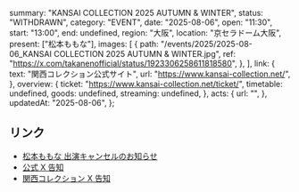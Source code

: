   summary: "KANSAI COLLECTION 2025 AUTUMN & WINTER",
  status: "WITHDRAWN",
  category: "EVENT",
  date: "2025-08-06",
  open: "11:30",
  start: "13:00",
  end: undefined,
  region: "大阪",
  location: "京セラドーム大阪",
  present: ["松本ももな"],
  images: [
    {
      path: "/events/2025/2025-08-06_KANSAI COLLECTION 2025 AUTUMN & WINTER.jpg",
      ref: "https://x.com/takanenofficial/status/1923306258611818580",
    },
  ],
  link: {
    text: "関西コレクション公式サイト",
    url: "https://www.kansai-collection.net/",
  },
  overview: {
    ticket: "https://www.kansai-collection.net/ticket/",
    timetable: undefined,
    goods: undefined,
    streaming: undefined,
  },
  acts: {
    url: "",
  },
  updatedAt: "2025-08-06",
};

## リンク

- [松本ももな 出演キャンセルのお知らせ](https://x.com/takanenofficial/status/1952928105464807547)
- [公式 X 告知](https://x.com/takanenofficial/status/1923306258611818580)
- [関西コレクション X 告知](https://x.com/kan_kore/status/1923302925616676908)
